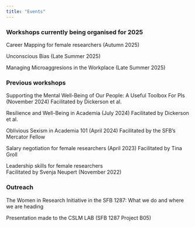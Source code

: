 ```yaml
---
title: "Events"
---
```

### Workshops currently being organised for 2025

Career Mapping for female researchers (Autumn 2025)

Unconscious Bias (Late Summer 2025)

Managing Microaggresions in the Workplace (Late Summer 2025)
 

### Previous workshops 

Supporting the Mental Well-Being of Our People: A Useful Toolbox For PIs (November 2024)
Facilitated by Dickerson et al.

Resilience and Well-Being in Academia (July 2024)
Facilitated by Dickerson et al.

Oblivious Sexism in Academia 101 (April 2024)
Facilitated by the SFB's Mercator Fellow

Salary negotiation for female researchers (April 2023)
Facilitated by Tina Groll

Leadership skills for female researchers   
Facilitated by Svenja Neupert (November 2022)

### Outreach

The Women in Research Initiative in the SFB 1287: What we do and where we are heading

Presentation made to the CSLM LAB (SFB 1287 Project B05)
<!-- --- -->
<!-- #### Contact -->

<!-- pamela dot fuhrmeister at uni hyphen potsdam dot de   -->
<!-- pamfuhrmeister at gmail dot com -->
